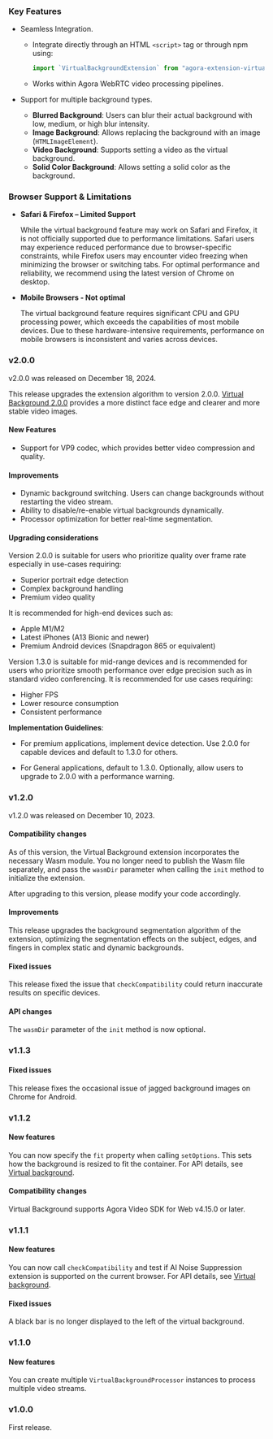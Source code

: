 ### Key Features 

- Seamless Integration.
    - Integrate directly through an HTML `<script>` tag or through npm using:

        ```js
        import `VirtualBackgroundExtension` from "agora-extension-virtual-background" 
        ```
    - Works within Agora WebRTC video processing pipelines.


- Support for multiple background types.
    - **Blurred Background**: Users can blur their actual background with low, medium, or high blur intensity.
    - **Image Background**: Allows replacing the background with an image (`HTMLImageElement`).
    - **Video Background**: Supports setting a video as the virtual background.
    - **Solid Color Background**: Allows setting a solid color as the background.
 
### Browser Support & Limitations

- **Safari & Firefox – Limited Support**

    While the virtual background feature may work on Safari and Firefox, it is not officially supported due to performance limitations. Safari users may experience reduced performance due to browser-specific constraints, while Firefox users may encounter video freezing when minimizing the browser or switching tabs. For optimal performance and reliability, we recommend using the latest version of Chrome on desktop.

- **Mobile Browsers - Not optimal**

    The virtual background feature requires significant CPU and GPU processing power, which exceeds the capabilities of most mobile devices. Due to these hardware-intensive requirements, performance on mobile browsers is inconsistent and varies across devices.

### v2.0.0

v2.0.0 was released on December 18, 2024.

This release upgrades the extension algorithm to version 2.0.0. [Virtual Background 2.0.0](https://www.npmjs.com/package/agora-extension-virtual-background/v/2.0.0) provides a more distinct face edge and clearer and more stable video images.

#### New Features

- Support for VP9 codec, which provides better video compression and quality.

#### Improvements

- Dynamic background switching. Users can change backgrounds without restarting the video stream.
- Ability to disable/re-enable virtual backgrounds dynamically.
- Processor optimization for better real-time segmentation.

#### Upgrading considerations

Version 2.0.0 is suitable for users who prioritize quality over frame rate especially in use-cases requiring:

- Superior portrait edge detection
- Complex background handling
- Premium video quality

It is recommended for high-end devices such as:

- Apple M1/M2 
- Latest iPhones (A13 Bionic and newer)
- Premium Android devices (Snapdragon 865 or equivalent)

Version 1.3.0 is suitable for mid-range devices and is recommended for users who prioritize smooth performance over edge precision such as in standard video conferencing. It is recommended for use cases requiring:

- Higher FPS
- Lower resource consumption
- Consistent performance

**Implementation Guidelines**:

- For premium applications, implement device detection. Use 2.0.0 for capable devices and default to 1.3.0 for others.
 
- For General applications, default to 1.3.0. Optionally, allow users to upgrade to 2.0.0 with a performance warning.


### v1.2.0

v1.2.0 was released on December 10, 2023.

#### Compatibility changes

As of this version, the Virtual Background extension incorporates the necessary Wasm module. You no longer need to publish the Wasm file separately, and pass the `wasmDir` parameter when calling the `init` method to initialize the extension.

After upgrading to this version, please modify your code accordingly.

#### Improvements

This release upgrades the background segmentation algorithm of the extension, optimizing the segmentation effects on the subject, edges, and fingers in complex static and dynamic backgrounds.

#### Fixed issues

This release fixed the issue that  `checkCompatibility` could return inaccurate results on specific devices.

#### API changes

The `wasmDir` parameter of the `init` method is now optional.

### v1.1.3

#### Fixed issues

This release fixes the occasional issue of jagged background images on Chrome for Android.

### v1.1.2

#### New features

You can now specify the `fit`  property when calling `setOptions`. This sets how the background is resized to fit the container. For API details, see [Virtual background](/interactive-live-streaming/advanced/virtual-background).

#### Compatibility changes

Virtual Background supports Agora Video SDK for Web v4.15.0 or later.

### v1.1.1

#### New features

You can now call `checkCompatibility` and test if AI Noise Suppression extension is supported on the current browser. For API details, see [Virtual background](/interactive-live-streaming/advanced/virtual-background).

#### Fixed issues

A black bar is no longer displayed to the left of the virtual background.

### v1.1.0

#### New features

You can create multiple `VirtualBackgroundProcessor` instances to process multiple video streams.

### v1.0.0

First release.
